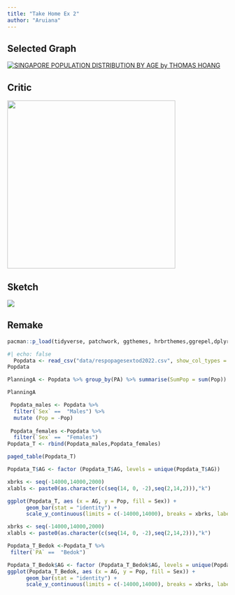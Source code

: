 ```yaml
---
title: "Take Home Ex 2"
author: "Aruiana"
---
```


## Selected Graph

[![SINGAPORE POPULATION DISTRIBUTION BY AGE by THOMAS HOANG](images/Dashboard%203.png)](https://public.tableau.com/app/profile/thomas.hoang8154/viz/takehome1_16740523080150/Dashboard3)

## Critic

![](images/image-2059255497.png){width="384"}

## Sketch

![](images/image-1658455050.png)

## Remake

```r
pacman::p_load(tidyverse, patchwork, ggthemes, hrbrthemes,ggrepel,dplyr,prettyR, rmarkdown, XML, reshape2, plyr) 

#| echo: false
  Popdata <- read_csv("data/respopagesextod2022.csv", show_col_types = FALSE)
Popdata

```

```r
PlanningA <- Popdata %>% group_by(PA) %>% summarise(SumPop = sum(Pop)) 

PlanningA

```

```r
 Popdata_males <- Popdata %>%
  filter(`Sex` ==  "Males") %>%
  mutate (Pop = -Pop)
 
 Popdata_females <-Popdata %>%
  filter(`Sex` ==  "Females") 
Popdata_T <- rbind(Popdata_males,Popdata_females)

paged_table(Popdata_T)
```

```r
Popdata_T$AG <- factor (Popdata_T$AG, levels = unique(Popdata_T$AG))

xbrks <- seq(-14000,14000,2000)
xlabls <- paste0(as.character(c(seq(14, 0, -2),seq(2,14,2))),"k")

ggplot(Popdata_T, aes (x = AG, y = Pop, fill = Sex)) +
      geom_bar(stat = "identity") + 
      scale_y_continuous(limits = c(-14000,14000), breaks = xbrks, labels = xlabls, name = "Population Size")+  xlab("Age Groups") + coord_flip() + theme_bw() + facet_wrap(~ PA)
```

```r
xbrks <- seq(-14000,14000,2000)
xlabls <- paste0(as.character(c(seq(14, 0, -2),seq(2,14,2))),"k")

Popdata_T_Bedok <-Popdata_T %>% 
 filter(`PA` ==  "Bedok") 

Popdata_T_Bedok$AG <- factor (Popdata_T_Bedok$AG, levels = unique(Popdata_T_Bedok$AG)) 
ggplot(Popdata_T_Bedok, aes (x = AG, y = Pop, fill = Sex)) +
      geom_bar(stat = "identity") + 
      scale_y_continuous(limits = c(-14000,14000), breaks = xbrks, labels = xlabls, name = "Population Size")+  xlab("Age Groups") + coord_flip() + theme_bw()
```
